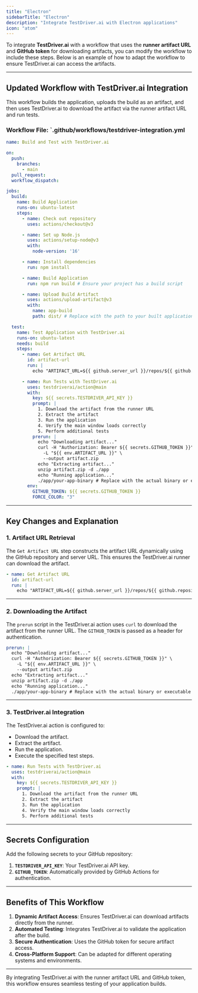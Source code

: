 ```yaml
---
title: "Electron"
sidebarTitle: "Electron"
description: "Integrate TestDriver.ai with Electron applications"
icon: "atom"
---
```


To integrate **TestDriver.ai** with a workflow that uses the **runner artifact URL** and **GitHub token** for downloading artifacts, you can modify the workflow to include these steps. Below is an example of how to adapt the workflow to ensure TestDriver.ai can access the artifacts.

---

## Updated Workflow with TestDriver.ai Integration

This workflow builds the application, uploads the build as an artifact, and then uses TestDriver.ai to download the artifact via the runner artifact URL and run tests.

### Workflow File: `.github/workflows/testdriver-integration.yml
```yaml
name: Build and Test with TestDriver.ai

on:
  push:
    branches:
      - main
  pull_request:
  workflow_dispatch:

jobs:
  build:
    name: Build Application
    runs-on: ubuntu-latest
    steps:
      - name: Check out repository
        uses: actions/checkout@v3

      - name: Set up Node.js
        uses: actions/setup-node@v3
        with:
          node-version: '16'

      - name: Install dependencies
        run: npm install

      - name: Build Application
        run: npm run build # Ensure your project has a build script

      - name: Upload Build Artifact
        uses: actions/upload-artifact@v3
        with:
          name: app-build
          path: dist/ # Replace with the path to your built application

  test:
    name: Test Application with TestDriver.ai
    runs-on: ubuntu-latest
    needs: build
    steps:
      - name: Get Artifact URL
        id: artifact-url
        run: |
          echo "ARTIFACT_URL=${{ github.server_url }}/repos/${{ github.repository }}/actions/artifacts" >> $GITHUB_ENV

      - name: Run Tests with TestDriver.ai
        uses: testdriverai/action@main
        with:
          key: ${{ secrets.TESTDRIVER_API_KEY }}
          prompt: |
            1. Download the artifact from the runner URL
            2. Extract the artifact
            3. Run the application
            4. Verify the main window loads correctly
            5. Perform additional tests
          prerun: |
            echo "Downloading artifact..."
            curl -H "Authorization: Bearer ${{ secrets.GITHUB_TOKEN }}" \
              -L "${{ env.ARTIFACT_URL }}" \
              --output artifact.zip
            echo "Extracting artifact..."
            unzip artifact.zip -d ./app
            echo "Running application..."
            ./app/your-app-binary # Replace with the actual binary or executable path
        env:
          GITHUB_TOKEN: ${{ secrets.GITHUB_TOKEN }}
          FORCE_COLOR: "3"

```

---

## Key Changes and Explanation

### 1. **Artifact URL Retrieval**
The `Get Artifact URL` step constructs the artifact URL dynamically using the GitHub repository and server URL. This ensures the TestDriver.ai runner can download the artifact.
```yaml
- name: Get Artifact URL
  id: artifact-url
  run: |
    echo "ARTIFACT_URL=${{ github.server_url }}/repos/${{ github.repository }}/actions/artifacts" >> $GITHUB_ENV

```

---

### 2. **Downloading the Artifact**
The `prerun` script in the TestDriver.ai action uses `curl` to download the artifact from the runner URL. The `GITHUB_TOKEN` is passed as a header for authentication.
```yaml
prerun: |
  echo "Downloading artifact..."
  curl -H "Authorization: Bearer ${{ secrets.GITHUB_TOKEN }}" \
    -L "${{ env.ARTIFACT_URL }}" \
    --output artifact.zip
  echo "Extracting artifact..."
  unzip artifact.zip -d ./app
  echo "Running application..."
  ./app/your-app-binary # Replace with the actual binary or executable path

```

---

### 3. **TestDriver.ai Integration**
The TestDriver.ai action is configured to:
- Download the artifact.
- Extract the artifact.
- Run the application.
- Execute the specified test steps.
```yaml
- name: Run Tests with TestDriver.ai
  uses: testdriverai/action@main
  with:
    key: ${{ secrets.TESTDRIVER_API_KEY }}
    prompt: |
      1. Download the artifact from the runner URL
      2. Extract the artifact
      3. Run the application
      4. Verify the main window loads correctly
      5. Perform additional tests

```

---

## Secrets Configuration

Add the following secrets to your GitHub repository:
1. **`TESTDRIVER_API_KEY`**: Your TestDriver.ai API key.
2. **`GITHUB_TOKEN`**: Automatically provided by GitHub Actions for authentication.

---

## Benefits of This Workflow

1. **Dynamic Artifact Access**: Ensures TestDriver.ai can download artifacts directly from the runner.
2. **Automated Testing**: Integrates TestDriver.ai to validate the application after the build.
3. **Secure Authentication**: Uses the GitHub token for secure artifact access.
4. **Cross-Platform Support**: Can be adapted for different operating systems and environments.

---

By integrating TestDriver.ai with the runner artifact URL and GitHub token, this workflow ensures seamless testing of your application builds.
